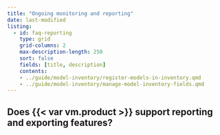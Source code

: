 ```yaml
---
title: "Ongoing monitoring and reporting"
date: last-modified
listing:
  - id: faq-reporting
    type: grid
    grid-columns: 2
    max-description-length: 250
    sort: false
    fields: [title, description]
    contents:
    - ../guide/model-inventory/register-models-in-inventory.qmd
    - ../guide/model-inventory/manage-model-inventory-fields.qmd
---
```


## Does {{< var vm.product >}} support reporting and exporting features?

<!-- ## Do you support executive reporting for senior leaders in our BUs?

{{< var vm.product >}} is working on a dashboard feature that provides executive metrics, such as model documentation compliance reporting across BUs, findings by status and model use case, and more.

These metrics can be exported into a customizable report for the customer. -->


